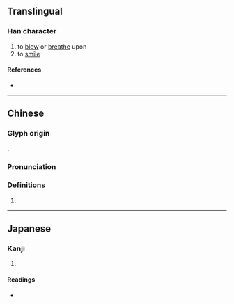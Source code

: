 {{also|歌}}
{{character info/new}}
==Translingual==

===Han character===
{{Han char|rn=76|rad=欠|as=05|sn=9|four=27682|canj=PRNO|ids=⿰句欠}}

# to [[blow]] or [[breathe]] upon
# to [[smile]]

====References====
* {{Han ref|kx=0566.220|dkj=16028|dj=0955.120|hdz=32137.060|uh=6B28|ud=27432|bh=CF64|bd=53092}}

----

==Chinese==
{{zh-forms}}

===Glyph origin===
{{Han etym}}
{{Han compound|句|欠}}.

===Pronunciation===
{{zh-pron
|m=xū
|c=heoi2
|mc=y
|oc=y
|ma=
|cat=v
}}

===Definitions===
{{zh-hanzi}}

# {{rfdef|zh}}

----

==Japanese==

===Kanji===
{{ja-kanji|grade=|rs=欠05}}

# {{rfdef|ja|sort=欠05}}

====Readings====
* {{ja-readings|on=[[く]] (ku)|kun=[[ふく]] (fuku)}}